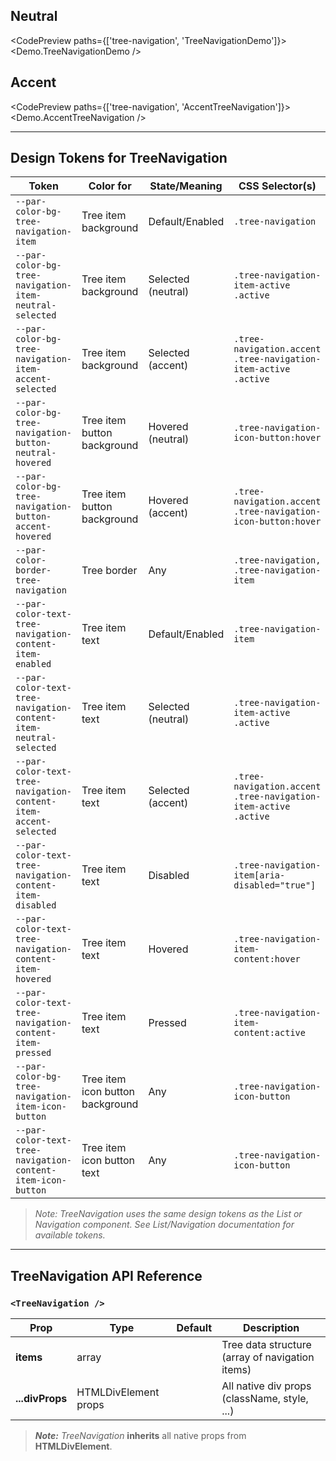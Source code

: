 
<TableOfContents />

## Neutral

<CodePreview paths={['tree-navigation', 'TreeNavigationDemo']}>
  <Demo.TreeNavigationDemo />
</CodePreview>

## Accent

<CodePreview paths={['tree-navigation', 'AccentTreeNavigation']}>
  <Demo.AccentTreeNavigation />
</CodePreview>

---

## Design Tokens for TreeNavigation

| **Token**                                                        | **Color for**                    | **State/Meaning**  | **CSS Selector(s)**                                            |
| ---------------------------------------------------------------- | -------------------------------- | ------------------ | -------------------------------------------------------------- |
| `--par-color-bg-tree-navigation-item`                            | Tree item background             | Default/Enabled    | `.tree-navigation`                                             |
| `--par-color-bg-tree-navigation-item-neutral-selected`           | Tree item background             | Selected (neutral) | `.tree-navigation-item-active .active`                         |
| `--par-color-bg-tree-navigation-item-accent-selected`            | Tree item background             | Selected (accent)  | `.tree-navigation.accent .tree-navigation-item-active .active` |
| `--par-color-bg-tree-navigation-button-neutral-hovered`          | Tree item button background      | Hovered (neutral)  | `.tree-navigation-icon-button:hover`                           |
| `--par-color-bg-tree-navigation-button-accent-hovered`           | Tree item button background      | Hovered (accent)   | `.tree-navigation.accent .tree-navigation-icon-button:hover`   |
| `--par-color-border-tree-navigation`                             | Tree border                      | Any                | `.tree-navigation, .tree-navigation-item`                      |
| `--par-color-text-tree-navigation-content-item-enabled`          | Tree item text                   | Default/Enabled    | `.tree-navigation-item`                                        |
| `--par-color-text-tree-navigation-content-item-neutral-selected` | Tree item text                   | Selected (neutral) | `.tree-navigation-item-active .active`                         |
| `--par-color-text-tree-navigation-content-item-accent-selected`  | Tree item text                   | Selected (accent)  | `.tree-navigation.accent .tree-navigation-item-active .active` |
| `--par-color-text-tree-navigation-content-item-disabled`         | Tree item text                   | Disabled           | `.tree-navigation-item[aria-disabled="true"]`                  |
| `--par-color-text-tree-navigation-content-item-hovered`          | Tree item text                   | Hovered            | `.tree-navigation-item-content:hover`                          |
| `--par-color-text-tree-navigation-content-item-pressed`          | Tree item text                   | Pressed            | `.tree-navigation-item-content:active`                         |
| `--par-color-bg-tree-navigation-item-icon-button`                | Tree item icon button background | Any                | `.tree-navigation-icon-button`                                 |
| `--par-color-text-tree-navigation-content-item-icon-button`      | Tree item icon button text       | Any                | `.tree-navigation-icon-button`                                 |

> _Note: TreeNavigation uses the same design tokens as the List or Navigation component. See List/Navigation documentation for available tokens._

---

## TreeNavigation API Reference

### `<TreeNavigation />`

| **Prop**        | **Type**             | **Default** | **Description**                                 |
| --------------- | -------------------- | ----------- | ----------------------------------------------- |
| **items**       | array                |             | Tree data structure (array of navigation items) |
| **...divProps** | HTMLDivElement props |             | All native div props (className, style, ...)    |

> **_Note:_** _TreeNavigation_ **inherits** all native props from **HTMLDivElement**.
